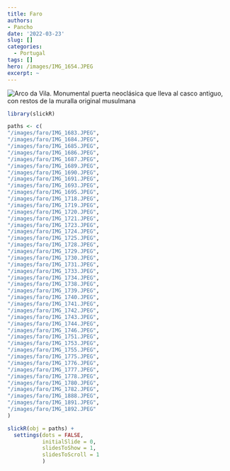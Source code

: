 ```yaml
---
title: Faro
authors: 
- Pancho
date: '2022-03-23'
slug: []
categories:
  - Portugal
tags: []
hero: /images/IMG_1654.JPEG
excerpt: ~
---
```


![](/images/faro/IMG_1721.JPEG "Arco da Vila. Monumental puerta neoclásica que lleva al casco antiguo, con restos de la muralla original musulmana")

```r
library(slickR)

paths <- c(
"/images/faro/IMG_1683.JPEG",
"/images/faro/IMG_1684.JPEG",
"/images/faro/IMG_1685.JPEG",
"/images/faro/IMG_1686.JPEG",
"/images/faro/IMG_1687.JPEG",
"/images/faro/IMG_1689.JPEG",
"/images/faro/IMG_1690.JPEG",
"/images/faro/IMG_1691.JPEG",
"/images/faro/IMG_1693.JPEG",
"/images/faro/IMG_1695.JPEG",
"/images/faro/IMG_1718.JPEG",
"/images/faro/IMG_1719.JPEG",
"/images/faro/IMG_1720.JPEG",
"/images/faro/IMG_1721.JPEG",
"/images/faro/IMG_1723.JPEG",
"/images/faro/IMG_1724.JPEG",
"/images/faro/IMG_1725.JPEG",
"/images/faro/IMG_1728.JPEG",
"/images/faro/IMG_1729.JPEG",
"/images/faro/IMG_1730.JPEG",
"/images/faro/IMG_1731.JPEG",
"/images/faro/IMG_1733.JPEG",
"/images/faro/IMG_1734.JPEG",
"/images/faro/IMG_1738.JPEG",
"/images/faro/IMG_1739.JPEG",
"/images/faro/IMG_1740.JPEG",
"/images/faro/IMG_1741.JPEG",
"/images/faro/IMG_1742.JPEG",
"/images/faro/IMG_1743.JPEG",
"/images/faro/IMG_1744.JPEG",
"/images/faro/IMG_1746.JPEG",
"/images/faro/IMG_1751.JPEG",
"/images/faro/IMG_1753.JPEG",
"/images/faro/IMG_1755.JPEG",
"/images/faro/IMG_1775.JPEG",
"/images/faro/IMG_1776.JPEG",
"/images/faro/IMG_1777.JPEG",
"/images/faro/IMG_1778.JPEG",
"/images/faro/IMG_1780.JPEG",
"/images/faro/IMG_1782.JPEG",
"/images/faro/IMG_1888.JPEG",
"/images/faro/IMG_1891.JPEG",
"/images/faro/IMG_1892.JPEG"
)

slickR(obj = paths) + 
  settings(dots = FALSE,
           initialSlide = 0,
           slidesToShow = 1,
           slidesToScroll = 1
           )
```

